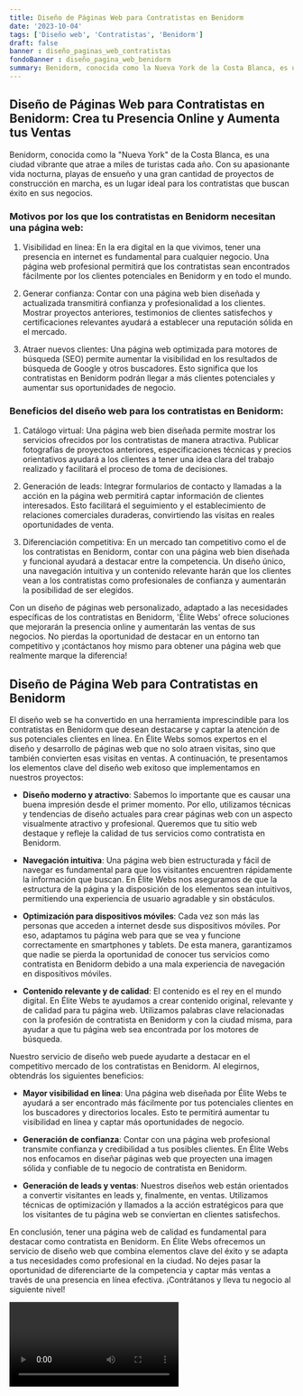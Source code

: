 ```yaml
---
title: Diseño de Páginas Web para Contratistas en Benidorm
date: '2023-10-04'
tags: ['Diseño web', 'Contratistas', 'Benidorm']
draft: false
banner : diseño_paginas_web_contratistas
fondoBanner : diseño_pagina_web_benidorm
summary: Benidorm, conocida como la Nueva York de la Costa Blanca, es una ciudad vibrante que atrae a miles de turistas cada año. Con su apasionante vida nocturna, playas de ensueño y una gran cantidad de proyectos de construcción en marcha, es un lugar ideal para los contratistas que buscan éxito en sus negocios.
---
```


## Diseño de Páginas Web para Contratistas en Benidorm: Crea tu Presencia Online y Aumenta tus Ventas

Benidorm, conocida como la "Nueva York" de la Costa Blanca, es una ciudad vibrante que atrae a miles de turistas cada año. Con su apasionante vida nocturna, playas de ensueño y una gran cantidad de proyectos de construcción en marcha, es un lugar ideal para los contratistas que buscan éxito en sus negocios.

### Motivos por los que los contratistas en Benidorm necesitan una página web:

1. Visibilidad en línea: En la era digital en la que vivimos, tener una presencia en internet es fundamental para cualquier negocio. Una página web profesional permitirá que los contratistas sean encontrados fácilmente por los clientes potenciales en Benidorm y en todo el mundo.

2. Generar confianza: Contar con una página web bien diseñada y actualizada transmitirá confianza y profesionalidad a los clientes. Mostrar proyectos anteriores, testimonios de clientes satisfechos y certificaciones relevantes ayudará a establecer una reputación sólida en el mercado.

3. Atraer nuevos clientes: Una página web optimizada para motores de búsqueda (SEO) permite aumentar la visibilidad en los resultados de búsqueda de Google y otros buscadores. Esto significa que los contratistas en Benidorm podrán llegar a más clientes potenciales y aumentar sus oportunidades de negocio.

### Beneficios del diseño web para los contratistas en Benidorm:

1. Catálogo virtual: Una página web bien diseñada permite mostrar los servicios ofrecidos por los contratistas de manera atractiva. Publicar fotografías de proyectos anteriores, especificaciones técnicas y precios orientativos ayudará a los clientes a tener una idea clara del trabajo realizado y facilitará el proceso de toma de decisiones.

2. Generación de leads: Integrar formularios de contacto y llamadas a la acción en la página web permitirá captar información de clientes interesados. Esto facilitará el seguimiento y el establecimiento de relaciones comerciales duraderas, convirtiendo las visitas en reales oportunidades de venta.

3. Diferenciación competitiva: En un mercado tan competitivo como el de los contratistas en Benidorm, contar con una página web bien diseñada y funcional ayudará a destacar entre la competencia. Un diseño único, una navegación intuitiva y un contenido relevante harán que los clientes vean a los contratistas como profesionales de confianza y aumentarán la posibilidad de ser elegidos.

Con un diseño de páginas web personalizado, adaptado a las necesidades específicas de los contratistas en Benidorm, 'Élite Webs' ofrece soluciones que mejorarán la presencia online y aumentarán las ventas de sus negocios. No pierdas la oportunidad de destacar en un entorno tan competitivo y ¡contáctanos hoy mismo para obtener una página web que realmente marque la diferencia!

<GifSeo />

<Cta />

## Diseño de Página Web para Contratistas en Benidorm

El diseño web se ha convertido en una herramienta imprescindible para los contratistas en Benidorm que desean destacarse y captar la atención de sus potenciales clientes en línea. En Élite Webs somos expertos en el diseño y desarrollo de páginas web que no solo atraen visitas, sino que también convierten esas visitas en ventas. A continuación, te presentamos los elementos clave del diseño web exitoso que implementamos en nuestros proyectos:

- **Diseño moderno y atractivo**: Sabemos lo importante que es causar una buena impresión desde el primer momento. Por ello, utilizamos técnicas y tendencias de diseño actuales para crear páginas web con un aspecto visualmente atractivo y profesional. Queremos que tu sitio web destaque y refleje la calidad de tus servicios como contratista en Benidorm.

- **Navegación intuitiva**: Una página web bien estructurada y fácil de navegar es fundamental para que los visitantes encuentren rápidamente la información que buscan. En Élite Webs nos aseguramos de que la estructura de la página y la disposición de los elementos sean intuitivos, permitiendo una experiencia de usuario agradable y sin obstáculos.

- **Optimización para dispositivos móviles**: Cada vez son más las personas que acceden a internet desde sus dispositivos móviles. Por eso, adaptamos tu página web para que se vea y funcione correctamente en smartphones y tablets. De esta manera, garantizamos que nadie se pierda la oportunidad de conocer tus servicios como contratista en Benidorm debido a una mala experiencia de navegación en dispositivos móviles.

- **Contenido relevante y de calidad**: El contenido es el rey en el mundo digital. En Élite Webs te ayudamos a crear contenido original, relevante y de calidad para tu página web. Utilizamos palabras clave relacionadas con la profesión de contratista en Benidorm y con la ciudad misma, para ayudar a que tu página web sea encontrada por los motores de búsqueda.

Nuestro servicio de diseño web puede ayudarte a destacar en el competitivo mercado de los contratistas en Benidorm. Al elegirnos, obtendrás los siguientes beneficios:

- **Mayor visibilidad en línea**: Una página web diseñada por Élite Webs te ayudará a ser encontrado más fácilmente por tus potenciales clientes en los buscadores y directorios locales. Esto te permitirá aumentar tu visibilidad en línea y captar más oportunidades de negocio.

- **Generación de confianza**: Contar con una página web profesional transmite confianza y credibilidad a tus posibles clientes. En Élite Webs nos enfocamos en diseñar páginas web que proyecten una imagen sólida y confiable de tu negocio de contratista en Benidorm.

- **Generación de leads y ventas**: Nuestros diseños web están orientados a convertir visitantes en leads y, finalmente, en ventas. Utilizamos técnicas de optimización y llamados a la acción estratégicos para que los visitantes de tu página web se conviertan en clientes satisfechos.

En conclusión, tener una página web de calidad es fundamental para destacar como contratista en Benidorm. En Élite Webs ofrecemos un servicio de diseño web que combina elementos clave del éxito y se adapta a tus necesidades como profesional en la ciudad. No dejes pasar la oportunidad de diferenciarte de la competencia y captar más ventas a través de una presencia en línea efectiva. ¡Contrátanos y lleva tu negocio al siguiente nivel!

<Video />

<CtaBot job='Contratistas' city='Benidorm'/>

<Gmaps query='Benidorm+españa+maps' />